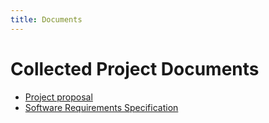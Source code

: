 ```yaml
---
title: Documents
---
```


# Collected Project Documents

- [Project proposal](../docs/project-proposal.md)
- [Software Requirements Specification](../docs/software_requirements_specification.md)
